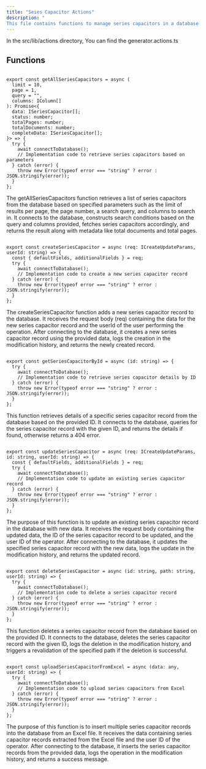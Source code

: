 ```yaml
---
title: "Seies Capacitor Actions"
description: "
This file contains functions to manage series capacitors in a database. It includes functions to retrieve all series capacitors, create a new series capacitor record, retrieve a series capacitor by its ID, update an existing series capacitor, delete a series capacitor, and upload series capacitors from an Excel file. Each function interacts with the database, performs the specified operation, and handles any errors that may occur during the process."
---
```


In the <Highlight>src/lib/actions</Highlight> directory, You can find the <Highlight>generator.actions.ts</Highlight>

## Functions

```tsx:getAllSeriesCapacitors

export const getAllSeriesCapacitors = async (
  limit = 10,
  page = 1,
  query = "",
  columns: IColumn[]
): Promise<{
  data: ISeriesCapacitor[];
  status: number;
  totalPages: number;
  totalDocuments: number;
  completeData: ISeriesCapacitor[];
}> => {
  try {
    await connectToDatabase();
    // Implementation code to retrieve series capacitors based on parameters
  } catch (error) {
    throw new Error(typeof error === "string" ? error : JSON.stringify(error));
  }
};

```
The getAllSeriesCapacitors function retrieves a list of series capacitors from the database based on specified parameters such as the limit of results per page, the page number, a search query, and columns to search in. It connects to the database, constructs search conditions based on the query and columns provided, fetches series capacitors accordingly, and returns the result along with metadata like total documents and total pages.

```tsx:createSeriesCapacitor

export const createSeriesCapacitor = async (req: ICreateUpdateParams, userId: string) => {
  const { defaultFields, additionalFields } = req;
  try {
    await connectToDatabase();
    // Implementation code to create a new series capacitor record
  } catch (error) {
    throw new Error(typeof error === "string" ? error : JSON.stringify(error));
  }
}; 

```
The createSeriesCapacitor function adds a new series capacitor record to the database. It receives the request body (req) containing the data for the new series capacitor record and the userId of the user performing the operation. After connecting to the database, it creates a new series capacitor record using the provided data, logs the creation in the modification history, and returns the newly created record.

```tsx:getSeriesCapacitorById

export const getSeriesCapacitorById = async (id: string) => {
  try {
    await connectToDatabase();
    // Implementation code to retrieve series capacitor details by ID
  } catch (error) {
    throw new Error(typeof error === "string" ? error : JSON.stringify(error));
  }
};

```
This function retrieves details of a specific series capacitor record from the database based on the provided ID. It connects to the database, queries for the series capacitor record with the given ID, and returns the details if found, otherwise returns a 404 error.

```tsx:updateSeriesCapacitor

export const updateSeriesCapacitor = async (req: ICreateUpdateParams, id: string, userId: string) => {
  const { defaultFields, additionalFields } = req;
  try {
    await connectToDatabase();
    // Implementation code to update an existing series capacitor record
  } catch (error) {
    throw new Error(typeof error === "string" ? error : JSON.stringify(error));
  }
};

```

The purpose of this function is to update an existing series capacitor record in the database with new data. It receives the request body containing the updated data, the ID of the series capacitor record to be updated, and the user ID of the operator. After connecting to the database, it updates the specified series capacitor record with the new data, logs the update in the modification history, and returns the updated record.

```tsx:deleteSeriesCapacitor

export const deleteSeriesCapacitor = async (id: string, path: string, userId: string) => {
  try {
    await connectToDatabase();
    // Implementation code to delete a series capacitor record
  } catch (error) {
    throw new Error(typeof error === "string" ? error : JSON.stringify(error));
  }
};

```
This function deletes a series capacitor record from the database based on the provided ID. It connects to the database, deletes the series capacitor record with the given ID, logs the deletion in the modification history, and triggers a revalidation of the specified path if the deletion is successful.

```tsx:uploadSeriesCapacitorFromExcel

export const uploadSeriesCapacitorFromExcel = async (data: any, userId: string) => {
  try {
    await connectToDatabase();
    // Implementation code to upload series capacitors from Excel
  } catch (error) {
    throw new Error(typeof error === "string" ? error : JSON.stringify(error));
  }
};

```
The purpose of this function is to insert multiple series capacitor records into the database from an Excel file. It receives the data containing series capacitor records extracted from the Excel file and the user ID of the operator. After connecting to the database, it inserts the series capacitor records from the provided data, logs the operation in the modification history, and returns a success message.